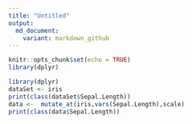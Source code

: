```yaml
---
title: "Untitled"
output:
  md_document:
    variant: markdown_github
---
```


```r
knitr::opts_chunk$set(echo = TRUE)
library(dplyr)
```



```r
library(dplyr)
dataSet <- iris
print(class(dataSet$Sepal.Length))
data <-  mutate_at(iris,vars(Sepal.Length),scale)
print(class(data$Sepal.Length))
```

